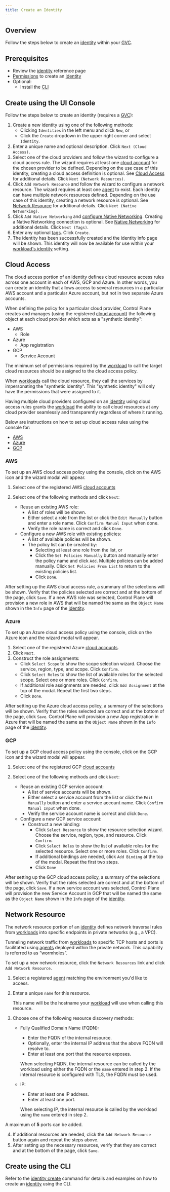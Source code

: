 ```yaml
---
title: Create an Identity
---
```


## Overview

Follow the steps below to create an [identity](/reference/identity) within your [GVC](/reference/gvc).

## Prerequisites

- Review the [identity](/reference/identity) reference page
- [Permissions](/reference/identity#permissions) to create an [identity](/reference/identity)
- Optional:
  - Install the [CLI](/reference/cli)

## Create using the UI Console

Follow the steps below to create an identity (requires a [GVC](/reference/gvc)):

1.  Create a new identity using one of the following methods:
    - Clicking `Identities` in the left menu and click `New`, or
    - Click the `Create` dropdown in the upper right corner and select `Identity`.
2.  Enter a unique name and optional description. Click `Next (Cloud Access)`.
3.  Select one of the cloud providers and follow the wizard to configure a cloud access rule. The wizard requires at least one
    [cloud account](/reference/cloudaccount) for the chosen provider to be defined. Depending on the use case of this identity, creating a cloud
    access definition is optional. See [Cloud Access](#cloud-access) for additional details. Click `Next (Network Resources)`.
4.  Click `Add Network Resource` and follow the wizard to configure a network resource. The wizard requires at least one [agent](/reference/agent)
    to exist. Each identity can have multiple network resources defined. Depending on the use case of this identity, creating a network
    resource is optional. See [Network Resource](#network-resource) for additional details. Click `Next (Native Networking)`.
5.  Click `Add Native Networking` and [configure Native Networking](/guides/native-networking/native-networking-setup). Creating a Native Networking connection is optional. See [Native Networking](/reference/identity#native-networking) for additional details. Click `Next (Tags)`.
6.  Enter any optional [tags](/reference/misc#tags). Click `Create`.
7.  The identity has been successfully created and the identity info page will be shown. This identity will now be available
    for use within your [workload's identity](/reference/workload#identity) setting.

## Cloud Access

The cloud access portion of an identity defines cloud resource access rules across one account in each of AWS, GCP and Azure. In other words, you can create an identity that allows access to several resources in a particular AWS account and a particular Azure account, but not in two separate Azure accounts.

When defining the policy for a particular cloud provider, Control Plane creates and manages (using the registered [cloud account](/reference/cloudaccount)) the following object at each cloud provider which acts as a "synthetic identity":

- AWS
  - Role
- Azure
  - App registration
- GCP
  - Service Account

The minimum set of permissions required by the [workload](/reference/workload) to call the target cloud resources should be assigned to the cloud access policy.

When [workloads](/reference/workload) call the cloud resource, they call the services by impersonating the "synthetic identity". This "synthetic identity" will only have the permissions that were assigned to it.

Having multiple cloud providers configured on an [identity](/reference/identity) using cloud access rules grants the [workload](/reference/workload) the ability to call cloud resources at any cloud provider seamlessly and transparently regardless of where it running.

Below are instructions on how to set up cloud access rules using the console for:

- [AWS](#aws)
- [Azure](#azure)
- [GCP](#gcp)

### AWS

To set up an AWS cloud access policy using the console, click on the AWS icon and the wizard modal will appear.

1. Select one of the registered AWS [cloud accounts](/reference/cloudaccount)
2. Select one of the following methods and click `Next`:

   - Reuse an existing AWS role:
     - A list of roles will be shown.
     - Either select a role from the list or click the `Edit Manually` button and enter a role name. Click `Confirm Manual Input` when done.
     - Verify the role name is correct and click `Done`.
   - Configure a new AWS role with existing policies:
     - A list of available policies will be shown.
     - The policy list can be created by:
       - Selecting at least one role from the list, or
       - Click the `Set Policies Manually` button and manually enter the policy name and click `Add`. Multiple policies can be added manually. Click `Set Policies From List` to return to the existing policies list.
       - Click `Done`.

After setting up the AWS cloud access rule, a summary of the selections will be shown. Verify that the policies selected are correct and at the bottom of the page, click `Save`. If a new AWS role was selected, Control Plane will provision a new role in AWS that will be named the same as the `Object Name` shown in the `Info` page of the [identity](/reference/identity).

### Azure

To set up an Azure cloud access policy using the console, click on the Azure icon and the wizard modal will appear.

1. Select one of the registered Azure [cloud accounts](/reference/cloudaccount).
2. Click `Next`.
3. Construct the role assignments:
   - Click `Select Scope` to show the scope selection wizard. Choose the service, region, type, and scope. Click `Confirm`.
   - Click `Select Roles` to show the list of available roles for the selected scope. Select one or more roles. Click `Confirm`.
   - If additional role assignments are needed, click `Add Assignment` at the top of the modal. Repeat the first two steps.
   - Click `Done`.

After setting up the Azure cloud access policy, a summary of the selections will be shown. Verify that the roles selected are correct and at the bottom of the page, click `Save`. Control Plane will provision a new App registration in Azure that will be named the same as the `Object Name` shown in the `Info` page of the [identity](/reference/identity).

### GCP

To set up a GCP cloud access policy using the console, click on the GCP icon and the wizard modal will appear.

1. Select one of the registered GCP [cloud accounts](/reference/cloudaccount)
2. Select one of the following methods and click `Next`:

   - Reuse an existing GCP service account:
     - A list of service accounts will be shown.
     - Either select a service account from the list or click the `Edit Manually` button and enter a service account name. Click `Confirm Manual Input` when done.
     - Verify the service account name is correct and click `Done`.
   - Configure a new GCP service account:
     - Construct a new binding:
       - Click `Select Resource` to show the resource selection wizard. Choose the service, region, type, and resource. Click `Confirm`.
       - Click `Select Roles` to show the list of available roles for the selected resource. Select one or more roles. Click `Confirm`.
       - If additional bindings are needed, click `Add Binding` at the top of the modal. Repeat the first two steps.
       - Click `Done`

After setting up the GCP cloud access policy, a summary of the selections will be shown. Verify that the roles selected are correct and at the bottom of the page, click `Save`. If a new service account was selected, Control Plane will provision the new Service Account in GCP that will be named the same as the `Object Name` shown in the `Info` page of the [identity](/reference/identity).

## Network Resource

The network resource portion of an [identity](/reference/identity) defines network traversal rules from [workloads](/reference/workload) into specific endpoints in private networks (e.g., a VPC).

Tunneling network traffic from [workloads](/reference/workload) to specific TCP hosts and ports is facilitated using [agents](/reference/agent) deployed within the private network. This capability is referred to as “wormholes”.

To set up a new network resource, click the `Network Resources` link and click `Add Network Resource`.

1. Select a registered [agent](/reference/agent) matching the environment you'd like to access.
2. Enter a unique `name` for this resource.

   <Note>

   This name will be the hostname your [workload](/reference/workload) will use when calling this resource.

   </Note>

3. Choose one of the following resource discovery methods:

   - Fully Qualified Domain Name (FQDN):

     - Enter the FQDN of the internal resource.
     - Optionally, enter the internal IP address that the above FQDN will resolve to.
     - Enter at least one port that the resource exposes.

     <Note>

     When selecting FQDN, the internal resource can be called by the workload using either the FQDN or the `name` entered in step 2. If the internal resource is configured with TLS, the FQDN must be used.

     </Note>

   - IP:

     - Enter at least one IP address.
     - Enter at least one port.

     <Note>

     When selecting IP, the internal resource is called by the workload using the `name` entered in step 2.

     </Note>

<Info>A maximum of **5** ports can be added.</Info>

4. If additional resources are needed, click the `Add Network Resource` button again and repeat the steps above.
5. After setting up the necessary resources, verify that they are correct and at the bottom of the page, click `Save`.

## Create using the CLI

Refer to the [identity create](/reference/cli#identity-create) command for details and examples on how to create an [identity](/reference/identity) using the CLI.
